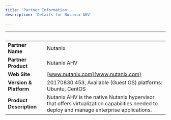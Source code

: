 ```yaml
---
title: 'Partner Information'
description: 'Details for Nutanix AHV'

---
```


| &nbsp;     | &nbsp; |
| ----------- | ----------- |
| **Partner Name**      | Nutanix       |
| **Partner Product**   |  Nutanix AHV       |
| **Web Site**      |    [www.nutanix.com](www.nutanix.com)    |
| **Version & Platform**   |  20170830.453, Available (Guest OS) platforms: Ubuntu, CentOS      |
| **Product Description**      |    Nutanix AHV is the native Nutanix hypervisor that offers virtualization capabilities needed to deploy and manage enterprise applications.   |

